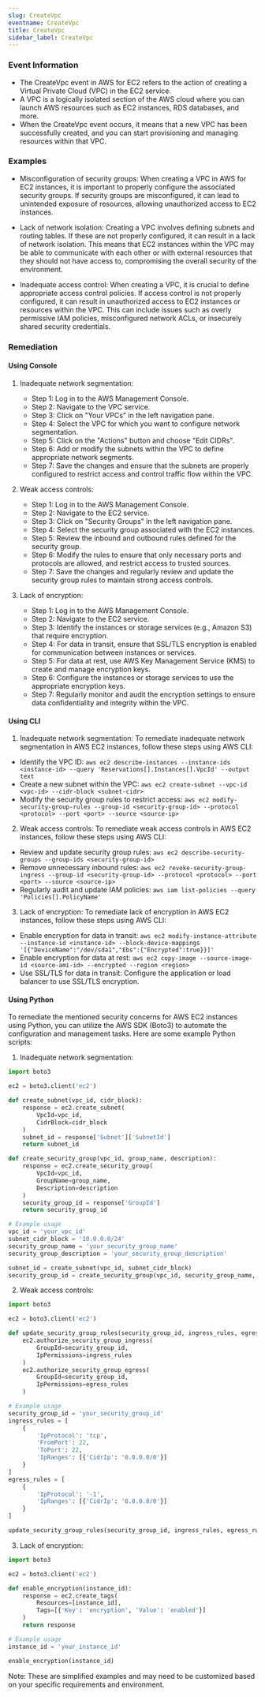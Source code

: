 ```yaml
--- 
slug: CreateVpc
eventname: CreateVpc
title: CreateVpc
sidebar_label: CreateVpc
---
```

                       
### Event Information

- The CreateVpc event in AWS for EC2 refers to the action of creating a Virtual Private Cloud (VPC) in the EC2 service.
- A VPC is a logically isolated section of the AWS cloud where you can launch AWS resources such as EC2 instances, RDS databases, and more.
- When the CreateVpc event occurs, it means that a new VPC has been successfully created, and you can start provisioning and managing resources within that VPC.


### Examples

- Misconfiguration of security groups: When creating a VPC in AWS for EC2 instances, it is important to properly configure the associated security groups. If security groups are misconfigured, it can lead to unintended exposure of resources, allowing unauthorized access to EC2 instances.

- Lack of network isolation: Creating a VPC involves defining subnets and routing tables. If these are not properly configured, it can result in a lack of network isolation. This means that EC2 instances within the VPC may be able to communicate with each other or with external resources that they should not have access to, compromising the overall security of the environment.

- Inadequate access control: When creating a VPC, it is crucial to define appropriate access control policies. If access control is not properly configured, it can result in unauthorized access to EC2 instances or resources within the VPC. This can include issues such as overly permissive IAM policies, misconfigured network ACLs, or insecurely shared security credentials.

### Remediation

#### Using Console

1. Inadequate network segmentation:
   - Step 1: Log in to the AWS Management Console.
   - Step 2: Navigate to the VPC service.
   - Step 3: Click on "Your VPCs" in the left navigation pane.
   - Step 4: Select the VPC for which you want to configure network segmentation.
   - Step 5: Click on the "Actions" button and choose "Edit CIDRs".
   - Step 6: Add or modify the subnets within the VPC to define appropriate network segments.
   - Step 7: Save the changes and ensure that the subnets are properly configured to restrict access and control traffic flow within the VPC.

2. Weak access controls:
   - Step 1: Log in to the AWS Management Console.
   - Step 2: Navigate to the EC2 service.
   - Step 3: Click on "Security Groups" in the left navigation pane.
   - Step 4: Select the security group associated with the EC2 instances.
   - Step 5: Review the inbound and outbound rules defined for the security group.
   - Step 6: Modify the rules to ensure that only necessary ports and protocols are allowed, and restrict access to trusted sources.
   - Step 7: Save the changes and regularly review and update the security group rules to maintain strong access controls.

3. Lack of encryption:
   - Step 1: Log in to the AWS Management Console.
   - Step 2: Navigate to the EC2 service.
   - Step 3: Identify the instances or storage services (e.g., Amazon S3) that require encryption.
   - Step 4: For data in transit, ensure that SSL/TLS encryption is enabled for communication between instances or services.
   - Step 5: For data at rest, use AWS Key Management Service (KMS) to create and manage encryption keys.
   - Step 6: Configure the instances or storage services to use the appropriate encryption keys.
   - Step 7: Regularly monitor and audit the encryption settings to ensure data confidentiality and integrity within the VPC.

#### Using CLI

1. Inadequate network segmentation: To remediate inadequate network segmentation in AWS EC2 instances, follow these steps using AWS CLI:

- Identify the VPC ID: `aws ec2 describe-instances --instance-ids <instance-id> --query 'Reservations[].Instances[].VpcId' --output text`
- Create a new subnet within the VPC: `aws ec2 create-subnet --vpc-id <vpc-id> --cidr-block <subnet-cidr>`
- Modify the security group rules to restrict access: `aws ec2 modify-security-group-rules --group-id <security-group-id> --protocol <protocol> --port <port> --source <source-ip>`

2. Weak access controls: To remediate weak access controls in AWS EC2 instances, follow these steps using AWS CLI:

- Review and update security group rules: `aws ec2 describe-security-groups --group-ids <security-group-id>`
- Remove unnecessary inbound rules: `aws ec2 revoke-security-group-ingress --group-id <security-group-id> --protocol <protocol> --port <port> --source <source-ip>`
- Regularly audit and update IAM policies: `aws iam list-policies --query 'Policies[].PolicyName'`

3. Lack of encryption: To remediate lack of encryption in AWS EC2 instances, follow these steps using AWS CLI:

- Enable encryption for data in transit: `aws ec2 modify-instance-attribute --instance-id <instance-id> --block-device-mappings '[{"DeviceName":"/dev/sda1","Ebs":{"Encrypted":true}}]'`
- Enable encryption for data at rest: `aws ec2 copy-image --source-image-id <source-ami-id> --encrypted --region <region>`
- Use SSL/TLS for data in transit: Configure the application or load balancer to use SSL/TLS encryption.

#### Using Python

To remediate the mentioned security concerns for AWS EC2 instances using Python, you can utilize the AWS SDK (Boto3) to automate the configuration and management tasks. Here are some example Python scripts:

1. Inadequate network segmentation:
```python
import boto3

ec2 = boto3.client('ec2')

def create_subnet(vpc_id, cidr_block):
    response = ec2.create_subnet(
        VpcId=vpc_id,
        CidrBlock=cidr_block
    )
    subnet_id = response['Subnet']['SubnetId']
    return subnet_id

def create_security_group(vpc_id, group_name, description):
    response = ec2.create_security_group(
        VpcId=vpc_id,
        GroupName=group_name,
        Description=description
    )
    security_group_id = response['GroupId']
    return security_group_id

# Example usage
vpc_id = 'your_vpc_id'
subnet_cidr_block = '10.0.0.0/24'
security_group_name = 'your_security_group_name'
security_group_description = 'your_security_group_description'

subnet_id = create_subnet(vpc_id, subnet_cidr_block)
security_group_id = create_security_group(vpc_id, security_group_name, security_group_description)
```

2. Weak access controls:
```python
import boto3

ec2 = boto3.client('ec2')

def update_security_group_rules(security_group_id, ingress_rules, egress_rules):
    ec2.authorize_security_group_ingress(
        GroupId=security_group_id,
        IpPermissions=ingress_rules
    )
    ec2.authorize_security_group_egress(
        GroupId=security_group_id,
        IpPermissions=egress_rules
    )

# Example usage
security_group_id = 'your_security_group_id'
ingress_rules = [
    {
        'IpProtocol': 'tcp',
        'FromPort': 22,
        'ToPort': 22,
        'IpRanges': [{'CidrIp': '0.0.0.0/0'}]
    }
]
egress_rules = [
    {
        'IpProtocol': '-1',
        'IpRanges': [{'CidrIp': '0.0.0.0/0'}]
    }
]

update_security_group_rules(security_group_id, ingress_rules, egress_rules)
```

3. Lack of encryption:
```python
import boto3

ec2 = boto3.client('ec2')

def enable_encryption(instance_id):
    response = ec2.create_tags(
        Resources=[instance_id],
        Tags=[{'Key': 'encryption', 'Value': 'enabled'}]
    )
    return response

# Example usage
instance_id = 'your_instance_id'

enable_encryption(instance_id)
```

Note: These are simplified examples and may need to be customized based on your specific requirements and environment.


 